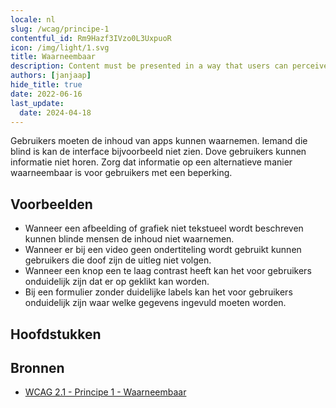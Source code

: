 ```yaml
---
locale: nl
slug: /wcag/principe-1
contentful_id: Rm9Hazf3IVzo0L3UxpuoR
icon: /img/light/1.svg
title: Waarneembaar
description: Content must be presented in a way that users can perceive. 
authors: [janjaap]
hide_title: true
date: 2022-06-16
last_update:
  date: 2024-04-18
---
```


<Hero
  title="Waarneembaar"
  imageSrc="/img/light/1.svg"
  imageDarkSrc="/img/dark/1.svg"
  alt="WCAG 1 - Logo"
  prefix="Principe 1"
/>

Gebruikers moeten de inhoud van apps kunnen waarnemen. Iemand die blind is kan de interface bijvoorbeeld niet zien. Dove gebruikers kunnen informatie niet horen. Zorg dat informatie op een alternatieve manier waarneembaar is voor gebruikers met een beperking.

## Voorbeelden

- Wanneer een afbeelding of grafiek niet tekstueel wordt beschreven kunnen blinde mensen de inhoud niet waarnemen.
- Wanneer er bij een video geen ondertiteling wordt gebruikt kunnen gebruikers die doof zijn de uitleg niet volgen.
- Wanneer een knop een te laag contrast heeft kan het voor gebruikers onduidelijk zijn dat er op geklikt kan worden.
- Bij een formulier zonder duidelijke labels kan het voor gebruikers onduidelijk zijn waar welke gegevens ingevuld moeten worden.

## Hoofdstukken

<LinkList title="Hoofdstukken" isHighlighted={true}>
  <LinkListItem url="/nl/richtlijnen/wcag/richtlijn-1-1" title="Richtlijn 1.1 - Tekstalternatieven" pageTitle="Tekstalternatieven" shortDescription="Content must be described as text to allow visual, auditory and tactile presentation." icon="/img/light/1.1.svg" iconAlt="WCAG 1.1 - Logo"/>
  <LinkListItem url="/nl/richtlijnen/wcag/richtlijn-1-2" title="Richtlijn 1.2 - Op tijd gebaseerde media" pageTitle="Op tijd gebaseerde media" shortDescription="Provide equal access to media by providing a transcript, subtitles, audio description and/or sign language." icon="/img/light/1.2.svg" iconAlt="WCAG 1.2 - Logo"/>
  <LinkListItem url="/nl/richtlijnen/wcag/richtlijn-1-3" title="Richtlijn 1.3 - Aanpasbaar" pageTitle="Aanpasbaar" shortDescription="Content must be available in a way that can be perceived by all users." icon="/img/light/1.3.svg" iconAlt="WCAG 1.3 - Logo"/>
  <LinkListItem url="/nl/richtlijnen/wcag/richtlijn-1-4" title="Richtlijn 1.4 - Onderscheidbaar" pageTitle="Onderscheidbaar" shortDescription="Users need to be able to distinguish foreground from background information." icon="/img/light/1.4.svg" iconAlt="WCAG 1.4 - Logo"/>
</LinkList>

## Bronnen

- [WCAG 2.1 - Principe 1 - Waarneembaar](https://www.w3.org/Translations/WCAG21-nl/#waarneembaar)
